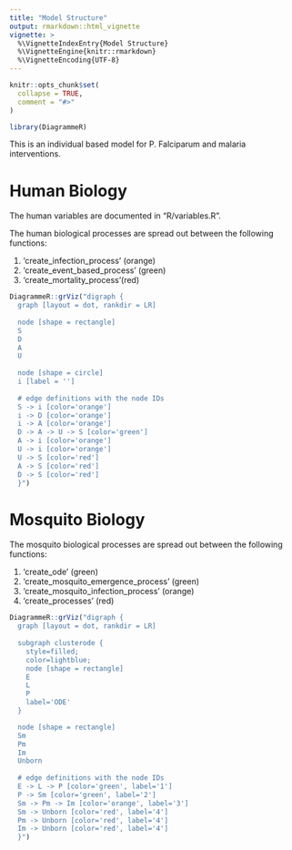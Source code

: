 ```yaml
---
title: "Model Structure"
output: rmarkdown::html_vignette
vignette: >
  %\VignetteIndexEntry{Model Structure}
  %\VignetteEngine{knitr::rmarkdown}
  %\VignetteEncoding{UTF-8}
---
```


```r
knitr::opts_chunk$set(
  collapse = TRUE,
  comment = "#>"
)
```

```r
library(DiagrammeR)
```

This is an individual based model for P. Falciparum and malaria interventions.

# Human Biology

The human variables are documented in "R/variables.R".

The human biological processes are spread out between the following functions:

 1. 'create_infection_process' (orange)
 2. 'create_event_based_process' (green)
 3. 'create_mortality_process'(red)

```r
DiagrammeR::grViz("digraph {
  graph [layout = dot, rankdir = LR]
  
  node [shape = rectangle]        
  S
  D
  A
  U
  
  node [shape = circle]
  i [label = '']
  
  # edge definitions with the node IDs
  S -> i [color='orange']
  i -> D [color='orange']
  i -> A [color='orange']
  D -> A -> U -> S [color='green']
  A -> i [color='orange']
  U -> i [color='orange']
  U -> S [color='red']
  A -> S [color='red']
  D -> S [color='red']
  }")
```

# Mosquito Biology

The mosquito biological processes are spread out between the following functions:

 1. 'create_ode' (green)
 2. 'create_mosquito_emergence_process' (green)
 3. 'create_mosquito_infection_process' (orange)
 4. 'create_processes' (red)

```r
DiagrammeR::grViz("digraph {
  graph [layout = dot, rankdir = LR]
  
  subgraph clusterode {
    style=filled;
    color=lightblue;
    node [shape = rectangle]
    E
    L
    P
    label='ODE'
  }

  node [shape = rectangle]
  Sm
  Pm
  Im
  Unborn
  
  # edge definitions with the node IDs
  E -> L -> P [color='green', label='1']
  P -> Sm [color='green', label='2']
  Sm -> Pm -> Im [color='orange', label='3']
  Sm -> Unborn [color='red', label='4']
  Pm -> Unborn [color='red', label='4']
  Im -> Unborn [color='red', label='4']
  }")
```

